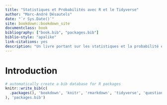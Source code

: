 ```yaml
---
title: "Statistiques et Probabilités avec R et le Tidyverse"
author: "Marc-André Désautels"
date: "`r Sys.Date()`"
site: bookdown::bookdown_site
documentclass: book
bibliography: ["book.bib", "packages.bib"]
biblio-style: "apalike"
link-citations: yes
description: "Un livre portant sur les statistiques et la probabilité en utilisant le langage R et le tidyverse."
---
```


# Introduction {-}



```r
# automatically create a bib database for R packages
knitr::write_bib(c(
  .packages(), 'bookdown', 'knitr', 'rmarkdown', 'tidyverse', 'questionr'
), 'packages.bib')
```
